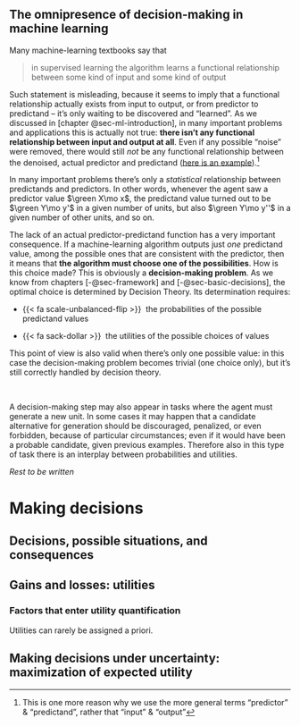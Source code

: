 
## [The omnipresence of decision-making in machine learning]{.blue} {#sec-decision-everywhere}

Many machine-learning textbooks say that

> in supervised learning the algorithm learns a functional relationship between some kind of input and some kind of output

Such statement is misleading, because it seems to imply that a functional relationship actually exists from input to output, or from predictor to predictand -- it's only waiting to be discovered and "learned". As we discussed in [chapter @sec-ml-introduction], in many important problems and applications this is actually not true: **there isn't any functional relationship between input and output at all**. Even if any possible "noise" were removed, there would still *not* be any functional relationship between the denoised, actual predictor and predictand ([here is an example](steven-seagal-emotion-chart.jpg){.external}).^[This is one more reason why we use the more general terms "predictor" & "predictand", rather that "input" & "output"]

In many important problems there's only a *statistical* relationship between predictands and predictors. In other words, whenever the agent saw a predictor value $\green X\mo x$, the predictand value turned out to be $\green Y\mo y'$ in a given number of units, but also $\green Y\mo y''$ in a given number of other units, and so on.

The lack of an actual predictor-predictand function has a very important consequence. If a machine-learning algorithm outputs just *one* predictand value, among the possible ones that are consistent with the predictor, then it means that **the algorithm must choose one of the possibilities**. How is this choice made? This is obviously a **decision-making problem**. As we know from chapters [-@sec-framework] and [-@sec-basic-decisions], the optimal choice is determined by Decision Theory. Its determination requires:

- [{{< fa scale-unbalanced-flip >}}\ \ the probabilities of the possible predictand values]{.green}

- [{{< fa sack-dollar >}}\ \ the utilities of the possible choices of values]{.blue}

This point of view is also valid when there's only one possible value: in this case the decision-making problem becomes trivial (one choice only), but it's still correctly handled by decision theory.

\

A decision-making step may also appear in tasks where the agent must generate a new unit. In some cases it may happen that a candidate alternative for generation should be discouraged, penalized, or even forbidden, because of particular circumstances; even if it would have been a probable candidate, given previous examples. Therefore also in this type of task there is an interplay between probabilities and utilities.


[*Rest to be written*]{.grey}


# [Making decisions]{.lightblue}


## Decisions, possible situations, and consequences



## Gains and losses: utilities

### Factors that enter utility quantification


Utilities can rarely be assigned a priori.



## Making decisions under uncertainty: maximization of expected utility







